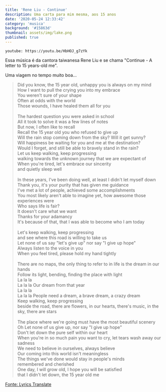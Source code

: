 ```yaml
---
title: 'Rene Liu - Continue'
description: Uma carta para mim mesma, aos 15 anos
date: '2020-05-24 12:33:42'
category: 'musica'
background: '#15863d'
thumbnail: assets/img/lake.png
published: true
---
```


`youtube: https://youtu.be/HbHOJ_g7zYk`

Essa música é da cantora taiwanesa Rene Liu e se chama "Continue - A letter to 15 years-old me". 

Uma viagem no tempo muito boa...

<blockquote>
Did you know, the 15 year old, unhappy you is always on my mind<br />
How I want to pull the crying you into my embrace<br />
You weren't sure of your shape<br />
Often at odds with the world<br />
Those wounds, I have healed them all for you<br /><br />
The hardest question you were asked in school<br />
All it took to solve it was a few lines of notes<br />
But now, I often like to recall<br />
Recall the 15 year old you who refused to give up<br />
Will the rain stop coming down from the sky? Will it get sunny?<br />
Will happiness be waiting for you and me at the destination?<br />
Would I forget, and still be able to bravely stand in the rain?<br />
Let us keep walking, keep progressing<br />
walking towards the unknown journey that we are expectant of<br />
When you're tired, let's embrace our sincerity<br />
and quietly sleep well<br /><br />
In these years, I've been doing well, at least I didn't let myself down<br />
Thank you, it's your purity that has given me guidance<br />
I've met a lot of people, achieved some accomplishments<br />
You most likely aren't able to imagine yet, how awesome those experiences were<br />
Who says life is fair?<br />
It doesn't care what we want<br />
Thanks for your adamancy<br />
It's because of that, that I was able to become who I am today<br /><br />
Let's keep walking, keep progressing<br />
and see where this road is willing to take us<br />
Let none of us say "let's give up" nor say "I give up hope"<br />
Always listen to the voice in you<br />
When you feel tired, please hold my hand tightly<br /><br />
There are no maps, the only thing to refer to in life is the dream in our hands<br />
Follow its light, bending, finding the place with light<br />
La la la<br />
La la la Our dream from that year<br />
La la la<br />
La la la People need a dream, a brave dream, a crazy dream<br />
Keep walking, keep progressing<br />
beside the road, there are flowers, in our hearts, there's music, in the sky, there are stars<br /><br />
The place where we're going must have the most beautiful scenery<br />
Oh Let none of us give up, nor say "I give up hope"<br />
Don't let down the pure self within our heart<br />
When you're in so much pain you want to cry, let tears wash away our sadness<br />
We need to believe in ourselves, always believe<br />
Our coming into this world isn't meaningless<br />
The things we've done would stay in people's minds<br />
remembered and cherished<br />
One day, I will grow old, I hope you will be satisfied<br />
that I didn't let down, the 15 year old me<br />
</blockquote>

<a href="https://lyricstranslate.com/en/%E7%BB%A7%E7%BB%AD-%E7%BB%9915%E5%B2%81%E7%9A%84%E8%87%AA%E5%B7%B1-continue-my-15-year-old-self.html">Fonte: Lyrics Translate</a>